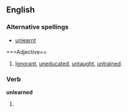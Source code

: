 ==English==

===Alternative spellings===
*[[unlearnt]]


===Adjective==
{{en-adj}}

#[[ignorant|Ignorant]], [[uneducated]], [[untaught]], [[untrained]].

===Verb===
'''unlearned'''

#{{past of|[[unlearn]]}}